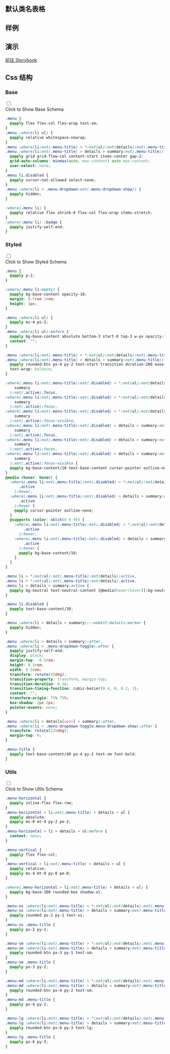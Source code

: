 

## 默认类名表格
  
<CssTable name="menu" />
  
## 样例
  
<Demo></Demo>

## 演示
  
[前往 Storybook](https://story.ui.icebreaker.top/?path=/docs/navigation-menu--docs)
  
## Css 结构


### Base

<div className="collapse">
<input type="checkbox" /> 
<div class="collapse-title px-0">
<span class="btn">Click to Show Base Schema</span>
</div>
<div class="collapse-content"> 

```css
.menu {
  @apply flex flex-col flex-wrap text-sm;
}
.menu :where(li ul) {
  @apply relative whitespace-nowrap;
}
.menu :where(li:not(.menu-title) > *:not(ul):not(details):not(.menu-title)),
.menu :where(li:not(.menu-title) > details > summary:not(.menu-title)) {
  @apply grid grid-flow-col content-start items-center gap-2;
  grid-auto-columns: minmax(auto, max-content) auto max-content;
  user-select: none;
}
.menu li.disabled {
  @apply cursor-not-allowed select-none;
}
.menu :where(li > .menu-dropdown:not(.menu-dropdown-show)) {
  @apply hidden;
}

:where(.menu li) {
  @apply relative flex shrink-0 flex-col flex-wrap items-stretch;
}
:where(.menu li) .badge {
  @apply justify-self-end;
}

```

</div>
</div>



### Styled

<div className="collapse">
<input type="checkbox" /> 
<div class="collapse-title px-0">
<span class="btn">Click to Show Styled Schema</span>
</div>
<div class="collapse-content"> 

```css
.menu {
  @apply p-2;
}

:where(.menu li:empty) {
  @apply bg-base-content opacity-10;
  margin: 0.5rem 1rem;
  height: 1px;
}

.menu :where(li ul) {
  @apply ms-4 ps-2;
}
.menu :where(li ul):before {
  @apply bg-base-content absolute bottom-3 start-0 top-3 w-px opacity-10;
  content: "";
}

.menu :where(li:not(.menu-title) > *:not(ul):not(details):not(.menu-title)),
.menu :where(li:not(.menu-title) > details > summary:not(.menu-title)) {
  @apply rounded-btn px-4 py-2 text-start transition duration-200 ease-out;
  text-wrap: balance;
}

:where(.menu li:not(.menu-title):not(.disabled) > *:not(ul):not(details):not(.menu-title)):not(
    summary
  ):not(.active).focus,
:where(.menu li:not(.menu-title):not(.disabled) > *:not(ul):not(details):not(.menu-title)):not(
    summary
  ):not(.active):focus,
:where(.menu li:not(.menu-title):not(.disabled) > *:not(ul):not(details):not(.menu-title)):is(
    summary
  ):not(.active):focus-visible,
:where(.menu li:not(.menu-title):not(.disabled) > details > summary:not(.menu-title)):not(
    summary
  ):not(.active).focus,
:where(.menu li:not(.menu-title):not(.disabled) > details > summary:not(.menu-title)):not(
    summary
  ):not(.active):focus,
:where(.menu li:not(.menu-title):not(.disabled) > details > summary:not(.menu-title)):is(
    summary
  ):not(.active):focus-visible {
  @apply bg-base-content/10 text-base-content cursor-pointer outline-none;
}
@media (hover: hover) {
  :where(.menu li:not(.menu-title):not(.disabled) > *:not(ul):not(details):not(.menu-title)):not(
      .active
    ):hover,
  :where(.menu li:not(.menu-title):not(.disabled) > details > summary:not(.menu-title)):not(
      .active
    ):hover {
    @apply cursor-pointer outline-none;
  }
  @supports (color: oklch(0 0 0)) {
    :where(.menu li:not(.menu-title):not(.disabled) > *:not(ul):not(details):not(.menu-title)):not(
        .active
      ):hover,
    :where(.menu li:not(.menu-title):not(.disabled) > details > summary:not(.menu-title)):not(
        .active
      ):hover {
      @apply bg-base-content/10;
    }
  }
}

.menu li > *:not(ul):not(.menu-title):not(details):active,
.menu li > *:not(ul):not(.menu-title):not(details).active,
.menu li > details > summary:active {
  @apply bg-neutral text-neutral-content [@media(hover:hover)]:bg-neutral [@media(hover:hover)]:text-neutral-content;
}

.menu li.disabled {
  @apply text-base-content/30;
}

.menu :where(li > details > summary)::-webkit-details-marker {
  @apply hidden;
}

.menu :where(li > details > summary):after,
.menu :where(li > .menu-dropdown-toggle):after {
  @apply justify-self-end;
  display: block;
  margin-top: -0.5rem;
  height: 0.5rem;
  width: 0.5rem;
  transform: rotate(45deg);
  transition-property: transform, margin-top;
  transition-duration: 0.3s;
  transition-timing-function: cubic-bezier(0.4, 0, 0.2, 1);
  content: "";
  transform-origin: 75% 75%;
  box-shadow: 2px 2px;
  pointer-events: none;
}

.menu :where(li > details[open] > summary):after,
.menu :where(li > .menu-dropdown-toggle.menu-dropdown-show):after {
  transform: rotate(225deg);
  margin-top: 0;
}

.menu-title {
  @apply text-base-content/40 px-4 py-2 text-sm font-bold;
}

```

</div>
</div>



### Utils

<div className="collapse">
<input type="checkbox" /> 
<div class="collapse-title px-0">
<span class="btn">Click to Show Utils Schema</span>
</div>
<div class="collapse-content"> 

```css
.menu-horizontal {
  @apply inline-flex flex-row;
}
.menu-horizontal > li:not(.menu-title) > details > ul {
  @apply absolute;
  @apply ms-0 mt-4 py-2 pe-2;
}
.menu-horizontal > li > details > ul:before {
  content: none;
}

.menu-vertical {
  @apply flex flex-col;
}
.menu-vertical > li:not(.menu-title) > details > ul {
  @apply relative;
  @apply ms-4 mt-0 py-0 pe-0;
}

:where(.menu-horizontal > li:not(.menu-title) > details > ul) {
  @apply bg-base-100 rounded-box shadow-xl;
}

.menu-xs :where(li:not(.menu-title) > *:not(ul):not(details):not(.menu-title)),
.menu-xs :where(li:not(.menu-title) > details > summary:not(.menu-title)) {
  @apply rounded px-2 py-1 text-xs;
}
.menu-xs .menu-title {
  @apply px-2 py-1;
}

.menu-sm :where(li:not(.menu-title) > *:not(ul):not(details):not(.menu-title)),
.menu-sm :where(li:not(.menu-title) > details > summary:not(.menu-title)) {
  @apply rounded-btn px-3 py-1 text-sm;
}
.menu-sm .menu-title {
  @apply px-3 py-2;
}

.menu-md :where(li:not(.menu-title) > *:not(ul):not(details):not(.menu-title)),
.menu-md :where(li:not(.menu-title) > details > summary:not(.menu-title)) {
  @apply rounded-btn px-4 py-2 text-sm;
}
.menu-md .menu-title {
  @apply px-4 py-2;
}

.menu-lg :where(li:not(.menu-title) > *:not(ul):not(details):not(.menu-title)),
.menu-lg :where(li:not(.menu-title) > details > summary:not(.menu-title)) {
  @apply rounded-btn px-6 py-3 text-lg;
}
.menu-lg .menu-title {
  @apply px-6 py-3;
}

```

</div>
</div>



